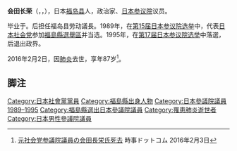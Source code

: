 {{Infobox Officeholder
| name  = 会田 長榮
| original_name = 
| native_name_lang = 
| image = 
| imagesize = 
| country = {{JPN}}
|office2       = {{JPN}}[[参議院_(日本)|參議院]]議員
|term_start2   = 1989年7月24日
|term_end2     = 1995年7月22日
|predecessor2  = 
|successor2    = 
|constituency2= [[福島縣選舉區|福島縣選舉區]]
|birth_date = {{birth date|1928|8|5}}
|birth_place = {{EOJ}}[[福島縣|福島縣]]
|death_date = {{death date and age|2016|2|2|1928|8|5}}
|death_place = {{JPN}}[[福島縣|福島縣]][[郡山市|郡山市]]
|native_place = 
|parents = 
|relatives = 
|spouse = 
|party = [[日本社会党|日本社会党]]
|alma_mater   = {{link-ja|石川高級中學|学校法人石川高等学校・石川義塾中学校|石川中學}}（現石川高級中學）
|website      = 
}}
'''会田长荣'''（{{lang|ja|'''会田長栄'''}}，{{lang|ja|あいた ちょうえい}}，{{bd|1928年|8月5日|2016年|2月2日|Aita Chouei}}），日本[[福岛县|福岛县]]人，政治家、[[日本参议院|日本参议院]]议员。

毕业于{{link-ja|石川高等学校|学校法人石川高等学校・石川義塾中学校}}。后担任福岛县劳动議長。1989年，在[[第15屆日本參議院議員通常選舉|第15届日本参议院选举]]中，代表[[日本社会党|日本社会党]]参加[[福島縣選舉區|福島縣選舉區]]并当选。1995年，在[[第17屆日本參議院議員通常選舉|第17届日本参议院选举]]中落選，后退出政界。

2016年2月2日，因[[肺炎|肺炎]]去世，享年87岁<ref>[http://www.jiji.com/jc/zc?k=201602/2016020300856&g=pol 元社会党参議院議員の会田長栄氏死去] {{Wayback|url=http://www.jiji.com/jc/zc?k=201602%2F2016020300856&g=pol |date=20160204023011 }} 時事ドットコム 2016年2月3日</ref>。

==脚注==
{{reflist}}

{{DEFAULTSORT:Aita Chouei}}
[[Category:日本社會黨黨員|Category:日本社會黨黨員]]
[[Category:福島縣出身人物|Category:福島縣出身人物]]
[[Category:日本參議院議員_1989–1995|Category:日本參議院議員 1989–1995]]
[[Category:福島縣選出日本參議院議員|Category:福島縣選出日本參議院議員]]
[[Category:罹患肺炎逝世者|Category:罹患肺炎逝世者]]
[[Category:日本男性參議院議員|Category:日本男性參議院議員]]